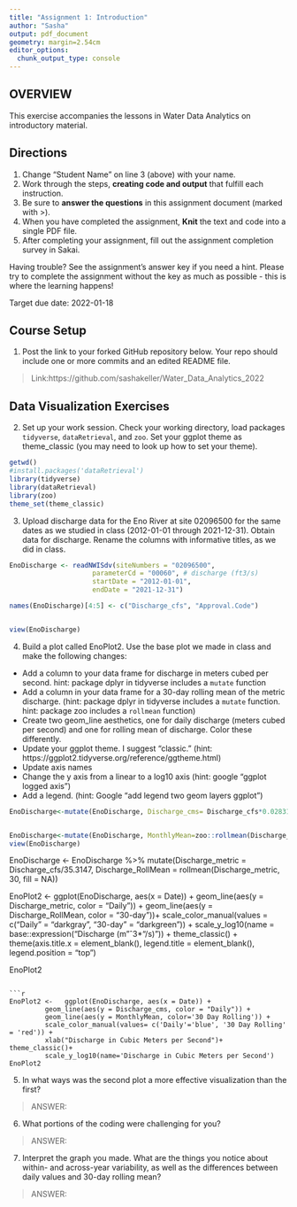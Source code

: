 ```yaml
---
title: "Assignment 1: Introduction"
author: "Sasha"
output: pdf_document
geometry: margin=2.54cm
editor_options: 
  chunk_output_type: console
---
```


## OVERVIEW

This exercise accompanies the lessons in Water Data Analytics on introductory material. 

## Directions
1. Change "Student Name" on line 3 (above) with your name.
3. Work through the steps, **creating code and output** that fulfill each instruction.
4. Be sure to **answer the questions** in this assignment document (marked with >).
6. When you have completed the assignment, **Knit** the text and code into a single PDF file.
8. After completing your assignment, fill out the assignment completion survey in Sakai. 

Having trouble? See the assignment's answer key if you need a hint. Please try to complete the assignment without the key as much as possible - this is where the learning happens!

Target due date: 2022-01-18

## Course Setup

1. Post the link to your forked GitHub repository below. Your repo should include one or more commits and an edited README file.  

>  Link:https://github.com/sashakeller/Water_Data_Analytics_2022

## Data Visualization Exercises

2. Set up your work session. Check your working directory, load packages `tidyverse`,  `dataRetrieval`, and `zoo`. Set your ggplot theme as theme_classic (you may need to look up how to set your theme).

```r
getwd()
#install.packages('dataRetrieval')
library(tidyverse)
library(dataRetrieval)
library(zoo)
theme_set(theme_classic)
```

3. Upload discharge data for the Eno River at site 02096500 for the same dates as we studied in class (2012-01-01 through 2021-12-31). Obtain data for discharge. Rename the columns with informative titles, as we did in class. 

```r
EnoDischarge <- readNWISdv(siteNumbers = "02096500",
                     parameterCd = "00060", # discharge (ft3/s)
                     startDate = "2012-01-01",
                     endDate = "2021-12-31")

names(EnoDischarge)[4:5] <- c("Discharge_cfs", "Approval.Code")


view(EnoDischarge)
```


4. Build a plot called EnoPlot2. Use the base plot we made in class and make the following changes: 

* Add a column to your data frame for discharge in meters cubed per second. hint: package dplyr in tidyverse includes a `mutate` function
* Add a column in your data frame for a 30-day rolling mean of the metric discharge. (hint: package dplyr in tidyverse includes a `mutate` function. hint: package zoo includes a `rollmean` function)
* Create two geom_line aesthetics, one for daily discharge (meters cubed per second) and one for rolling mean of discharge. Color these differently.
* Update your ggplot theme. I suggest "classic." (hint: https://ggplot2.tidyverse.org/reference/ggtheme.html)
* Update axis names 
* Change the y axis from a linear to a log10 axis (hint: google "ggplot logged axis")
* Add a legend. (hint: Google "add legend two geom layers ggplot")

```r
EnoDischarge<-mutate(EnoDischarge, Discharge_cms= Discharge_cfs*0.0283168)


EnoDischarge<-mutate(EnoDischarge, MonthlyMean=zoo::rollmean(Discharge_cms,30, fill=NA))
view(EnoDischarge)
```


EnoDischarge <- EnoDischarge %>%
mutate(Discharge_metric = Discharge_cfs/35.3147,
Discharge_RollMean = rollmean(Discharge_metric, 30, fill = NA))

EnoPlot2 <- ggplot(EnoDischarge, aes(x = Date)) +
  geom_line(aes(y = Discharge_metric, color = "Daily")) +
  geom_line(aes(y = Discharge_RollMean, color = "30-day"))+
  scale_color_manual(values = c("Daily" = "darkgray", "30-day" = "darkgreen")) +
  scale_y_log10(name = base::expression("Discharge (m"ˆ3*"/s)")) +
  theme_classic() +
  theme(axis.title.x = element_blank(), legend.title = element_blank(), legend.position = "top")


EnoPlot2
```

```r
EnoPlot2 <-   ggplot(EnoDischarge, aes(x = Date)) +
         geom_line(aes(y = Discharge_cms, color = "Daily")) +
         geom_line(aes(y = MonthlyMean, color='30 Day Rolling')) +
         scale_color_manual(values= c('Daily'='blue', '30 Day Rolling' = 'red')) +
         xlab("Discharge in Cubic Meters per Second")+ theme_classic()+
         scale_y_log10(name='Discharge in Cubic Meters per Second')
EnoPlot2
```
5. In what ways was the second plot a more effective visualization than the first? 

> ANSWER: 

6. What portions of the coding were challenging for you?

> ANSWER: 

7. Interpret the graph you made. What are the things you notice about within- and across-year variability, as well as the differences between daily values and 30-day rolling mean?

> ANSWER: 

